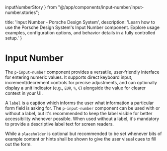   inputNumberStory
} from "@/app/components/input-number/input-number.stories";

  title: 'Input Number - Porsche Design System',
  description: 'Learn how to use the Porsche Design System\'s Input Number component. Explore usage examples, configuration options, and behavior details in a fully controlled setup.'
}

# Input Number <ComponentStatus tagName="p-input-number"></ComponentStatus>

The `p-input-number` component provides a versatile, user‑friendly interface for entering numeric values. It supports
direct keyboard input, increment/decrement controls for precise adjustments, and can optionally display a unit indicator
(e.g., `EUR`, `%`, `€`) alongside the value for clearer context in your UI.

A `label` is a caption which informs the user what information a particular form field is asking for. The
`p-input-number` component can be used with or without a label, but it's recommended to keep the label visible for
better accessibility whenever possible. When used without a label, it's mandatory to provide a descriptive label text
for screen readers.

While a `placeholder` is optional but recommended to be set whenever bits of example content or hints shall be shown to
give the user visual cues to fill out the form.

<Configurator tagName="p-input-number" story={inputNumberStory} />
